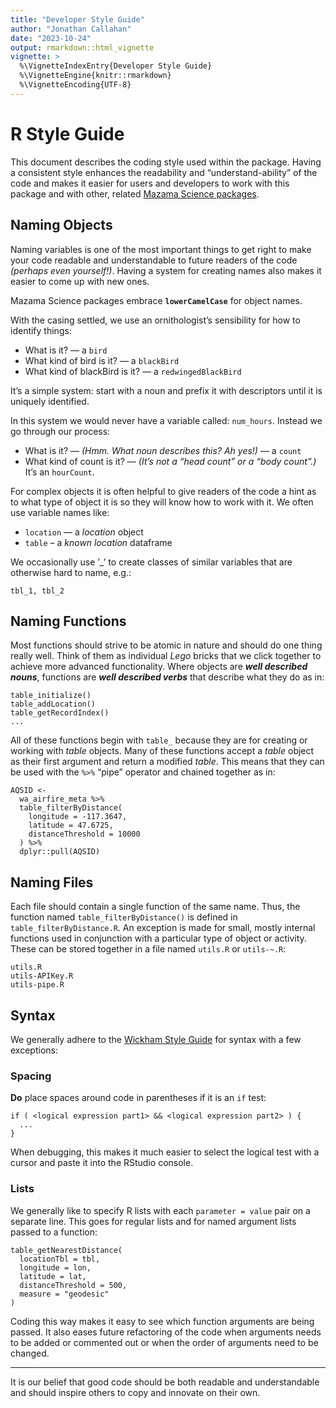```yaml
---
title: "Developer Style Guide"
author: "Jonathan Callahan"
date: "2023-10-24"
output: rmarkdown::html_vignette
vignette: >
  %\VignetteIndexEntry{Developer Style Guide}
  %\VignetteEngine{knitr::rmarkdown}
  %\VignetteEncoding{UTF-8}
---
```


# R Style Guide

This document describes the coding style used within the package.  Having a
consistent style enhances the readability and "understand-ability" of the code 
and makes it easier for users and developers to work with this package and
with other, related [Mazama Science packages](https://github.com/MazamaScience).

## Naming Objects

Naming variables is one of the most important things to get right to make your 
code readable and understandable to future readers of the code _(perhaps even 
yourself!)_. Having a system for creating names also makes it easier to come up 
with new ones.

Mazama Science packages embrace **`lowerCamelCase`** for object names.

With the casing settled, we use an ornithologist’s sensibility for how to 
identify things:

* What is it? — a `bird`
* What kind of bird  is it? — a `blackBird`
* What kind of blackBird  is it? — a `redwingedBlackBird`

It’s a simple system:  start with a noun and prefix it with descriptors until 
it is uniquely identified.

In this system we would never have a variable called: `num_hours`. Instead we go 
through our process:

* What is it? — _(Hmm. What noun describes this? Ah yes!)_ — a `count`
* What kind of count  is it? — _(It's not a "head count" or a "body count".)_ 
It's an `hourCount`.

For complex objects it is often helpful to give readers of the code a hint as to 
what type of object it is so they will know how to work with it. We often use 
variable names like:

* `location`  — a _location_ object
* `table` -- a _known location_ dataframe

We occasionally use ‘_’ to create classes of similar variables that are 
otherwise hard to name, e.g.:

```
tbl_1, tbl_2
```

## Naming Functions

Most functions should strive to be atomic in nature and should do one thing 
really well. Think of them as individual _Lego_ bricks that we click together
to achieve more advanced functionality. Where objects are _**well described nouns**_, 
functions are _**well described verbs**_ that describe what they do as in:

```
table_initialize()
table_addLocation()
table_getRecordIndex()
...
```

All of these functions begin with `table_` because they are for creating or working
with _table_ objects. Many of these functions accept a _table_ object as their first 
argument and return a modified _table_. This means that they can be used with the
`%>%` "pipe" operator and chained together as in:

```
AQSID <-
  wa_airfire_meta %>%
  table_filterByDistance(
    longitude = -117.3647, 
    latitude = 47.6725, 
    distanceThreshold = 10000
  ) %>%
  dplyr::pull(AQSID)
```  

## Naming Files

Each file should contain a single function of the same name. Thus, the function 
named `table_filterByDistance()` is defined in `table_filterByDistance.R`. An 
exception is made for small, mostly internal functions used in conjunction with 
a particular type of object or activity. These can be stored together in a file 
named `utils.R` or `utils-~.R`:

```
utils.R
utils-APIKey.R
utils-pipe.R
```

## Syntax

We generally adhere to the [Wickham Style Guide](http://adv-r.had.co.nz/Style.html) 
for syntax with a few exceptions:

### Spacing

**Do** place spaces around code in parentheses if it is an `if` test:

```
if ( <logical expression part1> && <logical expression part2> ) {
  ...
}
```

When debugging, this makes it much easier to select the logical test with a 
cursor and paste it into the RStudio console.

### Lists

We generally like to specify R lists with each `parameter = value` pair on a 
separate line. This goes for regular lists and for named argument lists passed 
to a function:

```
table_getNearestDistance(
  locationTbl = tbl,
  longitude = lon,
  latitude = lat,
  distanceThreshold = 500,
  measure = "geodesic"
)
```

Coding this way makes it easy to see which function arguments are being passed.
It also eases future refactoring of the code when arguments needs to be added
or commented out or when the order of arguments need to be changed.

-----

It is our belief that good code should be both readable and understandable and
should inspire others to copy and innovate on their own.
